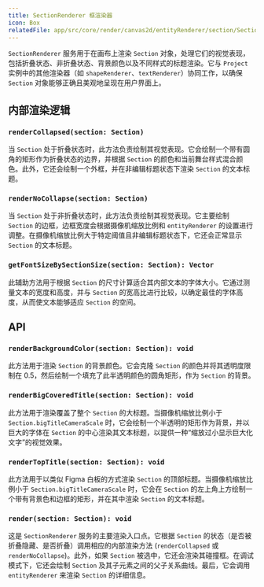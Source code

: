 ```yaml
---
title: SectionRenderer 框渲染器
icon: Box
relatedFile: app/src/core/render/canvas2d/entityRenderer/section/SectionRenderer.tsx
---
```


`SectionRenderer` 服务用于在画布上渲染 `Section` 对象，处理它们的视觉表现，包括折叠状态、非折叠状态、背景颜色以及不同样式的标题渲染。它与 `Project` 实例中的其他渲染器（如 `shapeRenderer`、`textRenderer`）协同工作，以确保 `Section` 对象能够正确且美观地呈现在用户界面上。

## 内部渲染逻辑

### `renderCollapsed(section: Section)`

当 `Section` 处于折叠状态时，此方法负责绘制其视觉表现。它会绘制一个带有圆角的矩形作为折叠状态的边界，并根据 `Section` 的颜色和当前舞台样式混合颜色。此外，它还会绘制一个外框，并在非编辑标题状态下渲染 `Section` 的文本标题。

### `renderNoCollapse(section: Section)`

当 `Section` 处于非折叠状态时，此方法负责绘制其视觉表现。它主要绘制 `Section` 的边框，边框宽度会根据摄像机缩放比例和 `entityRenderer` 的设置进行调整。在摄像机缩放比例大于特定阈值且非编辑标题状态下，它还会正常显示 `Section` 的文本标题。

### `getFontSizeBySectionSize(section: Section): Vector`

此辅助方法用于根据 `Section` 的尺寸计算适合其内部文本的字体大小。它通过测量文本的宽度和高度，并与 `Section` 的宽高比进行比较，以确定最佳的字体高度，从而使文本能够适应 `Section` 的空间。

## API

### `renderBackgroundColor(section: Section): void`

此方法用于渲染 `Section` 的背景颜色。它会克隆 `Section` 的颜色并将其透明度限制在 0.5，然后绘制一个填充了此半透明颜色的圆角矩形，作为 `Section` 的背景。

### `renderBigCoveredTitle(section: Section): void`

此方法用于渲染覆盖了整个 `Section` 的大标题。当摄像机缩放比例小于 `Section.bigTitleCameraScale` 时，它会绘制一个半透明的矩形作为背景，并以巨大的字体在 `Section` 的中心渲染其文本标题，以提供一种“缩放过小显示巨大化文字”的视觉效果。

### `renderTopTitle(section: Section): void`

此方法用于以类似 Figma 白板的方式渲染 `Section` 的顶部标题。当摄像机缩放比例小于 `Section.bigTitleCameraScale` 时，它会在 `Section` 的左上角上方绘制一个带有背景色和边框的矩形，并在其中渲染 `Section` 的文本标题。

### `render(section: Section): void`

这是 `SectionRenderer` 服务的主要渲染入口点。它根据 `Section` 的状态（是否被折叠隐藏、是否折叠）调用相应的内部渲染方法 (`renderCollapsed` 或 `renderNoCollapse`)。此外，如果 `Section` 被选中，它还会渲染其碰撞框。在调试模式下，它还会绘制 `Section` 及其子元素之间的父子关系曲线。最后，它会调用 `entityRenderer` 来渲染 `Section` 的详细信息。
